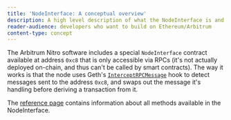 ```yaml
---
title: 'NodeInterface: A conceptual overview'
description: A high level description of what the NodeInterface is and how it works
reader-audience: developers who want to build on Ethereum/Arbitrum
content-type: concept
---
```



<PublicPreviewBannerPartial />

The Arbitrum Nitro software includes a special `NodeInterface` contract available at address `0xc8` that is only accessible via RPCs (it's not actually deployed on-chain, and thus can't be called by smart contracts). The way it works is that the node uses Geth's [`InterceptRPCMessage`](https://github.com/OffchainLabs/go-ethereum/blob/@goEthereumCommit@/internal/ethapi/api.go#L1034) hook to detect messages sent to the address `0xc8`, and swaps out the message it's handling before deriving a transaction from it.

The [reference page](/for-devs/dev-tools-and-resources/nodeinterface.mdx) contains information about all methods available in the NodeInterface.
